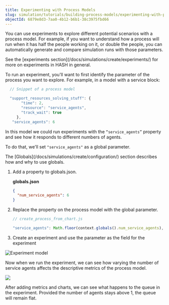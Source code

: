 ```yaml
---
title: Experimenting with Process Models
slug: simulation/tutorials/building-process-models/experimenting-with-process-models
objectId: 6879e8d3-7aa0-4b12-b6b1-38c3975fbd66
---
```


You can use experiments to explore different potential scenarios with a process model. For example, if you want to understand how a process will run when it has half the people working on it, or double the people, you can automatically generate and compare simulation runs with those parameters.

<Hint style="info">
  See the [experiments
  section](/docs/simulations/create/experiments/) for more on
  experiments in HASH in general.
</Hint>

To run an experiment, you'll want to first identify the parameter of the process you want to explore. For example, in a model with a service block:

```javascript
  // Snippet of a process model

  "support_resources_solving_stuff": {
       "time": 2,
       "resource": "service_agents",
       "track_wait": true
     },
   "service_agents": 6
```

In this model we could run experiments with the `“service_agents”` property and see how it responds to different numbers of agents.

To do that, we'll set `"service_agents"` as a global parameter.

<Hint style="info">
  The [Globals](/docs/simulations/create/configuration/) section
  describes how and why to use globals.
</Hint>

1. Add a property to globals.json.

   **globals.json**

   ```json
   {
     "num_service_agents": 6
   }
   ```

1. Replace the property on the process model with the global parameter.

   ```javascript
   // create_process_from_chart.js

   "service_agents": Math.floor(context.globals().num_service_agents),
   ```

1. Create an experiment and use the parameter as the field for the experiment

![Experiment model](https://cdn-us1.hash.ai/site/docs/process+models+experiment.png)

Now when we run the experiment, we can see how varying the number of service agents affects the descriptive metrics of the process model.

![](https://cdn-us1.hash.ai/site/docs/process+experiment.png)

After adding metrics and charts, we can see what happens to the queue in the experiment. Provided the number of agents stays above 1, the queue will remain flat.
